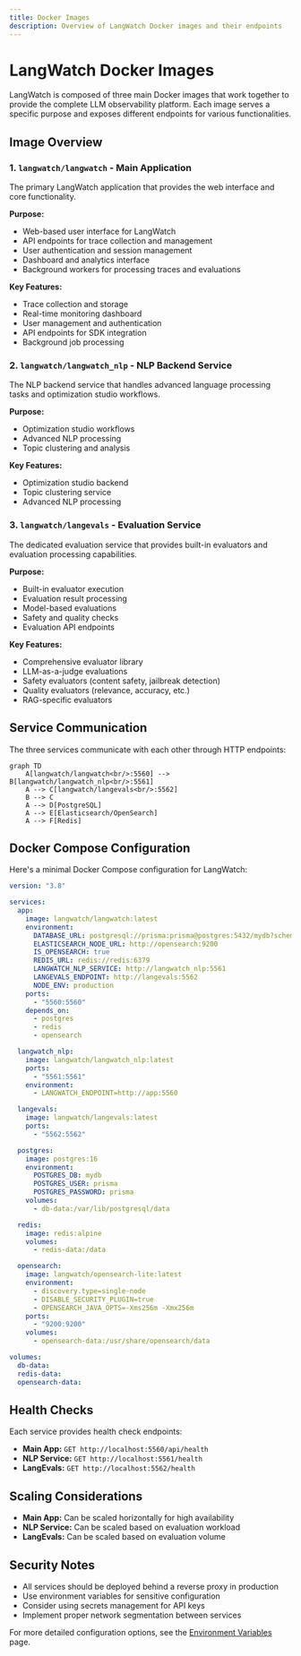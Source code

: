 ```yaml
---
title: Docker Images
description: Overview of LangWatch Docker images and their endpoints
---
```


# LangWatch Docker Images

LangWatch is composed of three main Docker images that work together to provide the complete LLM observability platform. Each image serves a specific purpose and exposes different endpoints for various functionalities.

## Image Overview

### 1. `langwatch/langwatch` - Main Application

The primary LangWatch application that provides the web interface and core functionality.

**Purpose:**
- Web-based user interface for LangWatch
- API endpoints for trace collection and management
- User authentication and session management
- Dashboard and analytics interface
- Background workers for processing traces and evaluations

**Key Features:**
- Trace collection and storage
- Real-time monitoring dashboard
- User management and authentication
- API endpoints for SDK integration
- Background job processing


### 2. `langwatch/langwatch_nlp` - NLP Backend Service

The NLP backend service that handles advanced language processing tasks and optimization studio workflows.

**Purpose:**
- Optimization studio workflows
- Advanced NLP processing
- Topic clustering and analysis

**Key Features:**
- Optimization studio backend
- Topic clustering service
- Advanced NLP processing


### 3. `langwatch/langevals` - Evaluation Service

The dedicated evaluation service that provides built-in evaluators and evaluation processing capabilities.

**Purpose:**
- Built-in evaluator execution
- Evaluation result processing
- Model-based evaluations
- Safety and quality checks
- Evaluation API endpoints

**Key Features:**
- Comprehensive evaluator library
- LLM-as-a-judge evaluations
- Safety evaluators (content safety, jailbreak detection)
- Quality evaluators (relevance, accuracy, etc.)
- RAG-specific evaluators


## Service Communication

The three services communicate with each other through HTTP endpoints:

```mermaid
graph TD
    A[langwatch/langwatch<br/>:5560] --> B[langwatch/langwatch_nlp<br/>:5561]
    A --> C[langwatch/langevals<br/>:5562]
    B --> C
    A --> D[PostgreSQL]
    A --> E[Elasticsearch/OpenSearch]
    A --> F[Redis]
```

## Docker Compose Configuration

Here's a minimal Docker Compose configuration for LangWatch:

```yaml
version: "3.8"

services:
  app:
    image: langwatch/langwatch:latest
    environment:
      DATABASE_URL: postgresql://prisma:prisma@postgres:5432/mydb?schema=mydb
      ELASTICSEARCH_NODE_URL: http://opensearch:9200
      IS_OPENSEARCH: true
      REDIS_URL: redis://redis:6379
      LANGWATCH_NLP_SERVICE: http://langwatch_nlp:5561
      LANGEVALS_ENDPOINT: http://langevals:5562
      NODE_ENV: production
    ports:
      - "5560:5560"
    depends_on:
      - postgres
      - redis
      - opensearch

  langwatch_nlp:
    image: langwatch/langwatch_nlp:latest
    ports:
      - "5561:5561"
    environment:
      - LANGWATCH_ENDPOINT=http://app:5560

  langevals:
    image: langwatch/langevals:latest
    ports:
      - "5562:5562"

  postgres:
    image: postgres:16
    environment:
      POSTGRES_DB: mydb
      POSTGRES_USER: prisma
      POSTGRES_PASSWORD: prisma
    volumes:
      - db-data:/var/lib/postgresql/data

  redis:
    image: redis:alpine
    volumes:
      - redis-data:/data

  opensearch:
    image: langwatch/opensearch-lite:latest
    environment:
      - discovery.type=single-node
      - DISABLE_SECURITY_PLUGIN=true
      - OPENSEARCH_JAVA_OPTS=-Xms256m -Xmx256m
    ports:
      - "9200:9200"
    volumes:
      - opensearch-data:/usr/share/opensearch/data

volumes:
  db-data:
  redis-data:
  opensearch-data:
```

## Health Checks

Each service provides health check endpoints:

- **Main App:** `GET http://localhost:5560/api/health`
- **NLP Service:** `GET http://localhost:5561/health`
- **LangEvals:** `GET http://localhost:5562/health`

## Scaling Considerations

- **Main App:** Can be scaled horizontally for high availability
- **NLP Service:** Can be scaled based on evaluation workload
- **LangEvals:** Can be scaled based on evaluation volume

## Security Notes

- All services should be deployed behind a reverse proxy in production
- Use environment variables for sensitive configuration
- Consider using secrets management for API keys
- Implement proper network segmentation between services

For more detailed configuration options, see the [Environment Variables](/self-hosting/env-variables) page. 